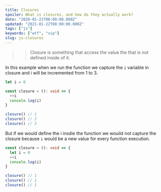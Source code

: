 ```yaml
---
title: Closures
spoiler: What is closures, and how do they actually work?
date: "2020-01-21T08:00:00.000Z"
updated: "2021-01-22T08:00:00.000Z"
tags: ["js"]
keywords: ["wtf", "vip"]
slug: js-closures
---
```


> > Closure is something that access the value the that is not defined inside of it.

In this example when we run the function we capture the `i` variable in closure and i will be incremented from 1 to 3.

```ts
let i = 0

const closure = (): void => {
  ++i
  console.log(i)
}

closure() // 1
closure() // 2
closure() // 3
```

But if we would define the i insdie the function we wouild not capture the closure because `i` would be a new value for every function execution.

```ts
const closure = (): void => {
  let i = 0
  ++i
  console.log(i)
}

closure() // 1
closure() // 1
closure() // 1
```
